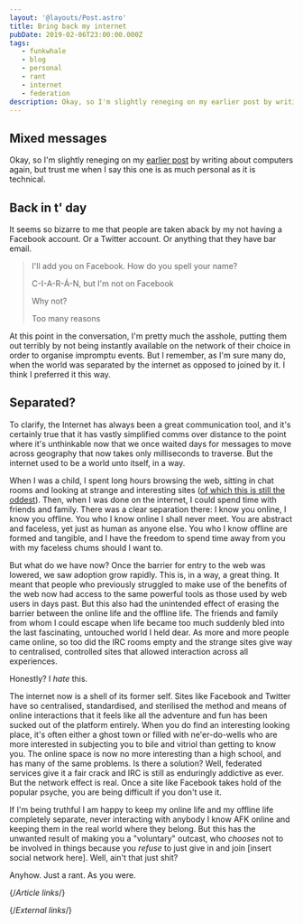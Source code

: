 ```yaml
---
layout: '@layouts/Post.astro'
title: Bring back my internet
pubDate: 2019-02-06T23:00:00.000Z
tags:
   - funkwhale
   - blog
   - personal
   - rant
   - internet
   - federation
description: Okay, so I'm slightly reneging on my earlier post by writing about computers again, but trust me when I say this one is as much personal as it is technical.
---
```


## Mixed messages

Okay, so I'm slightly reneging on my [earlier post][more-writing] by writing about computers again, but trust me when I say this one is as much personal as it is technical.

## Back in t' day

It seems so bizarre to me that people are taken aback by my not having a Facebook account. Or a Twitter account. Or anything that they have bar email.

> I'll add you on Facebook. How do you spell your name?
>
> C-I-A-R-Á-N, but I'm not on Facebook
>
> Why not?
>
> Too many reasons

At this point in the conversation, I'm pretty much the asshole, putting them out terribly by not being instantly available on the network of their choice in order to organise impromptu events. But I remember, as I'm sure many do, when the world was separated by the internet as opposed to joined by it. I think I preferred it this way.

## Separated?

To clarify, the Internet has always been a great communication tool, and it's certainly true that it has vastly simplified comms over distance to the point where it's unthinkable now that we once waited days for messages to move across geography that now takes only milliseconds to traverse. But the internet used to be a world unto itself, in a way.

When I was a child, I spent long hours browsing the web, sitting in chat rooms and looking at strange and interesting sites ([of which this is still the oddest][arngren]). Then, when I was done on the internet, I could spend time with friends and family. There was a clear separation there: I know you online, I know you offline. You who I know online I shall never meet. You are abstract and faceless, yet just as human as anyone else. You who I know offline are formed and tangible, and I have the freedom to spend time away from you with my faceless chums should I want to.

But what do we have now? Once the barrier for entry to the web was lowered, we saw adoption grow rapidly. This is, in a way, a great thing. It meant that people who previously struggled to make use of the benefits of the web now had access to the same powerful tools as those used by web users in days past. But this also had the unintended effect of erasing the barrier between the online life and the offline life. The friends and family from whom I could escape when life became too much suddenly bled into the last fascinating, untouched world I held dear. As more and more people came online, so too did the IRC rooms empty and the strange sites give way to centralised, controlled sites that allowed interaction across all experiences.

Honestly? I _hate_ this.

The internet now is a shell of its former self. Sites like Facebook and Twitter have so centralised, standardised, and sterilised the method and means of online interactions that it feels like all the adventure and fun has been sucked out of the platform entirely. When you do find an interesting looking place, it's often either a ghost town or filled with ne'er-do-wells who are more interested in subjecting you to bile and vitriol than getting to know you. The online space is now no more interesting than a high school, and has many of the same problems. Is there a solution? Well, federated services give it a fair crack and IRC is still as enduringly addictive as ever. But the network effect is real. Once a site like Facebook takes hold of the popular psyche, you are being difficult if you don't use it.

If I'm being truthful I am happy to keep my online life and my offline life completely separate, never interacting with anybody I know AFK online and keeping them in the real world where they belong. But this has the unwanted result of making you a "voluntary" outcast, who _chooses_ not to be involved in things because you _refuse_ to just give in and join [insert social network here]. Well, ain't that just shit?

Anyhow. Just a rant. As you were.

{/*Article links*/}

[more-writing]: ../2019/more-writing

{/*External links*/}

[arngren]: http://www.arngren.net/
